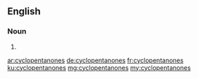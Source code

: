 ==English==

===Noun===
{{head|en|plural}}

# {{plural of|cyclopentanone|lang=en|nocat=1}}

[[ar:cyclopentanones]]
[[de:cyclopentanones]]
[[fr:cyclopentanones]]
[[ku:cyclopentanones]]
[[mg:cyclopentanones]]
[[my:cyclopentanones]]